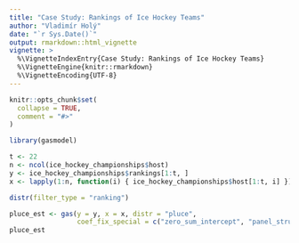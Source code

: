 ```yaml
---
title: "Case Study: Rankings of Ice Hockey Teams"
author: "Vladimír Holý"
date: "`r Sys.Date()`"
output: rmarkdown::html_vignette
vignette: >
  %\VignetteIndexEntry{Case Study: Rankings of Ice Hockey Teams}
  %\VignetteEngine{knitr::rmarkdown}
  %\VignetteEncoding{UTF-8}
---
```


```r
knitr::opts_chunk$set(
  collapse = TRUE,
  comment = "#>"
)
```

```r
library(gasmodel)
```

``` r
t <- 22
n <- ncol(ice_hockey_championships$host)
y <- ice_hockey_championships$rankings[1:t, ]
x <- lapply(1:n, function(i) { ice_hockey_championships$host[1:t, i] })
```

``` r
distr(filter_type = "ranking")
```

``` r
pluce_est <- gas(y = y, x = x, distr = "pluce",
                 coef_fix_special = c("zero_sum_intercept", "panel_structure"))
pluce_est
```
